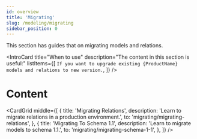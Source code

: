 ```yaml
---
id: overview
title: 'Migrating'
slug: /modeling/migrating
sidebar_position: 0
---
```



<DocumentationNotice />

This section has guides that on migrating models and relations.

<IntroCard
  title="When to use"
  description="The content in this section is useful:"
  listItems={[
    `If you want to upgrade existing {ProductName} models and relations to new version.`,
  ]}
/>

# Content

<CardGrid
  middle={[
    {
      title: 'Migrating Relations',
	  description: 'Learn to migrate relations in a production environment.',
      to: 'migrating/migrating-relations',
    },
    {
      title: 'Migrating To Schema 1.1',
	  description: 'Learn to migrate models to schema 1.1.',
      to: 'migrating/migrating-schema-1-1',
    },
  ]}
/>
